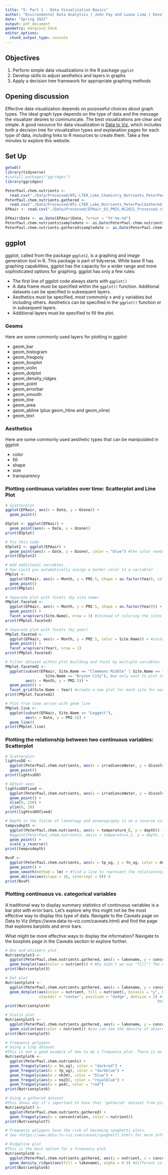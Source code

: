 ```yaml
---
title: "5: Part 1 - Data Visualization Basics"
author: "Environmental Data Analytics | John Fay and Luana Lima | Developed by Kateri Salk"
date: "Spring 2022"
output: pdf_document
geometry: margin=2.54cm
editor_options: 
  chunk_output_type: console
---
```


## Objectives
1. Perform simple data visualizations in the R package `ggplot`
2. Develop skills to adjust aesthetics and layers in graphs
3. Apply a decision tree framework for appropriate graphing methods

## Opening discussion
Effective data visualization depends on purposeful choices about graph types. The ideal graph type depends on the type of data and the message the visualizer desires to communicate. The best visualizations are clear and simple. A good resource for data visualization is [Data to Viz](https://www.data-to-viz.com/), which includes both a decision tree for visualization types and explanation pages for each type of data, including links to R resources to create them. Take a few minutes to explore this website.

## Set Up

```r
getwd()
library(tidyverse)
#install.packages("ggridges")
library(ggridges)

PeterPaul.chem.nutrients <- 
  read.csv("./Data/Processed/NTL-LTER_Lake_Chemistry_Nutrients_PeterPaul_Processed.csv", stringsAsFactors = TRUE)
PeterPaul.chem.nutrients.gathered <-
  read.csv("./Data/Processed/NTL-LTER_Lake_Nutrients_PeterPaulGathered_Processed.csv", stringsAsFactors = TRUE)
EPAair <- read.csv("./Data/Processed/EPAair_O3_PM25_NC2021_Processed.csv", stringsAsFactors = TRUE)

EPAair$Date <- as.Date(EPAair$Date, format = "%Y-%m-%d")
PeterPaul.chem.nutrients$sampledate <- as.Date(PeterPaul.chem.nutrients$sampledate, format = "%Y-%m-%d")
PeterPaul.chem.nutrients.gathered$sampledate <- as.Date(PeterPaul.chem.nutrients.gathered$sampledate, format = "%Y-%m-%d")

```

## ggplot

ggplot, called from the package `ggplot2`, is a graphing and image generation tool in R. This package is part of tidyverse. While base R has graphing capabilities, ggplot has the capacity for a wider range and more sophisticated options for graphing. 
ggplot has only a few rules: 

* The first line of ggplot code always starts with `ggplot()`
* A data frame must be specified within the `ggplot()` function. Additional datasets can be specified in subsequent layers.
* Aesthetics must be specified, most commonly x and y variables but including others. Aesthetics can be specified in the `ggplot()` function or in subsequent layers.
* Additional layers must be specified to fill the plot. 

### Geoms

Here are some commonly used layers for plotting in ggplot: 

* geom_bar
* geom_histogram
* geom_freqpoly
* geom_boxplot
* geom_violin
* geom_dotplot
* geom_density_ridges
* geom_point
* geom_errorbar
* geom_smooth
* geom_line
* geom_area
* geom_abline (plus geom_hline and geom_vline)
* geom_text

### Aesthetics
Here are some commonly used aesthetic types that can be manipulated in ggplot: 

* color
* fill
* shape
* size
* transparency

### Plotting continuous variables over time: Scatterplot and Line Plot

```r
# Scatterplot
ggplot(EPAair, aes(x = Date, y = Ozone)) + 
  geom_point()

O3plot <- ggplot(EPAair) +
  geom_point(aes(x = Date, y = Ozone))
print(O3plot)

# Fix this code
O3plot2 <- ggplot(EPAair) +
  geom_point(aes(x = Date, y = Ozone), color = "blue") #the color needs to be added outside the aesthetic
print(O3plot2)

# Add additional variables
# How could you automatically assign a marker color to a variable? 
PMplot <- 
  ggplot(EPAair, aes(x = Month, y = PM2.5, shape = as.factor(Year), color = Site.Name)) + #shape decides the shape of the dot and color is set to vary based on the variable 'site name'
  geom_point()
print(PMplot)

# Separate plot with facets (by site name)
PMplot.faceted <-
  ggplot(EPAair, aes(x = Month, y = PM2.5, shape = as.factor(Year))) +
  geom_point() +
  facet_wrap(vars(Site.Name), nrow = 3) #instead of coloring the sites with different colors, we are creating one plot for each site
print(PMplot.faceted)

# Separate plot with facets (by year)
PMplot.faceted <-
  ggplot(EPAair, aes(x = Month, y = PM2.5, color = Site.Name)) + #instead of identifying the years with different shapes, we are creating one plot for each year
  geom_point() +
  facet_wrap(vars(Year), nrow = 1) 
print(PMplot.faceted)

# Filter dataset within plot building and facet by multiple variables
PMplot.faceted2 <- 
  ggplot(subset(EPAair, Site.Name == "Clemmons Middle" | Site.Name == "Leggett" |
                  Site.Name == "Bryson City"), #we only want to plot information for these three sites
         aes(x = Month, y = PM2.5)) + 
  geom_point() +
  facet_grid(Site.Name ~ Year) #create a new plot for each site for each year; columns are years and rows are site names
print(PMplot.faceted2)

# Plot true time series with geom_line
PMplot.line <- 
  ggplot(subset(EPAair, Site.Name == "Leggett"), 
         aes(x = Date, y = PM2.5)) +
  geom_line()
print(PMplot.line)
```


### Plotting the relationship between two continuous variables: Scatterplot

```r
# Scatterplot
lightvsDO <- 
  ggplot(PeterPaul.chem.nutrients, aes(x = irradianceWater, y = dissolvedOxygen)) +
  geom_point()
print(lightvsDO)

# Adjust axes
lightvsDOfixed <- 
  ggplot(PeterPaul.chem.nutrients, aes(x = irradianceWater, y = dissolvedOxygen)) +
  geom_point() +
  xlim(0, 250) +
  ylim(0, 20)
print(lightvsDOfixed)

# Depth in the fields of limnology and oceanography is on a reverse scale
tempvsdepth <- 
  ggplot(PeterPaul.chem.nutrients, aes(x = temperature_C, y = depth)) +
  #ggplot(PeterPaul.chem.nutrients, aes(x = temperature_C, y = depth, color = daynum)) +
  geom_point() +
  scale_y_reverse()
print(tempvsdepth)

NvsP <-
  ggplot(PeterPaul.chem.nutrients, aes(x = tp_ug, y = tn_ug, color = depth)) +
  geom_point() +
  geom_smooth(method = lm) + #find a line to represent the relationship between the two nutrients
  geom_abline(aes(slope = 16, intercept = 0)) #
print(NvsP)

```

### Plotting continuous vs. categorical variables
A traditional way to display summary statistics of continuous variables is a bar plot with error bars. Let's explore why this might not be the most effective way to display this type of data. Navigate to the Caveats page on Data to Viz (https://www.data-to-viz.com/caveats.html) and find the page that explores barplots and error bars. 

What might be more effective ways to display the information? Navigate to the boxplots page in the Caveats section to explore further.

```r
# Box and whiskers plot
Nutrientplot3 <-
  ggplot(PeterPaul.chem.nutrients.gathered, aes(x = lakename, y = concentration)) +
  geom_boxplot(aes(color = nutrient)) # Why didn't we use "fill"? The color is the contour of the shapes and fill is the inside of the shape (box plot)
print(Nutrientplot3)

# Dot plot
Nutrientplot4 <-
  ggplot(PeterPaul.chem.nutrients.gathered, aes(x = lakename, y = concentration)) +
  geom_dotplot(aes(color = nutrient, fill = nutrient), binaxis = "y", binwidth = 1, #binaxis means I'm stacking the values over y
               stackdir = "center", position = "dodge", dotsize = 2) #stackdir says I'm stacking the points based on their center position
                                                                    #position = dodge tells values at the same level to go to the side rather than overlaying
print(Nutrientplot4)

# Violin plot
Nutrientplot5 <-
  ggplot(PeterPaul.chem.nutrients.gathered, aes(x = lakename, y = concentration)) +
  geom_violin(aes(color = nutrient)) #you can see the density of observations and which have more variation
print(Nutrientplot5)

# Frequency polygons
# Using a tidy dataset
#This is not a good example of how to do a frequency plot. There is an easier way.
Nutrientplot6 <-
  ggplot(PeterPaul.chem.nutrients) +
  geom_freqpoly(aes(x = tn_ug), color = "darkred") +
  geom_freqpoly(aes(x = tp_ug), color = "darkblue") +
  geom_freqpoly(aes(x = nh34), color = "blue") +
  geom_freqpoly(aes(x = no23), color = "royalblue") +
  geom_freqpoly(aes(x = po4), color = "red") 
print(Nutrientplot6)

# Using a gathered dataset
#This shows why it's important to have that 'gathered' dataset from pivot_longer
Nutrientplot7 <-   
  ggplot(PeterPaul.chem.nutrients.gathered) +
  geom_freqpoly(aes(x = concentration, color = nutrient))
print(Nutrientplot7)

# Frequency polygons have the risk of becoming spaghetti plots. 
# See <https://www.data-to-viz.com/caveat/spaghetti.html> for more info.

# Ridgeline plot
#This is the best option for a frequency plot 
Nutrientplot6 <-
  ggplot(PeterPaul.chem.nutrients.gathered, aes(y = nutrient, x = concentration)) +
  geom_density_ridges(aes(fill = lakename), alpha = 0.5) #different colors for each lake
print(Nutrientplot6)
```
